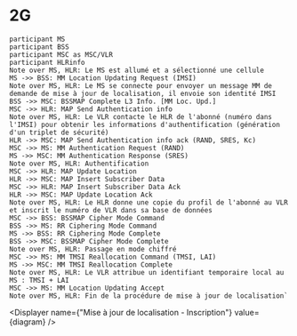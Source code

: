 # 2G



    participant MS
    participant BSS
    participant MSC as MSC/VLR
    participant HLRinfo
    Note over MS, HLR: Le MS est allumé et a sélectionné une cellule
    MS ->> BSS: MM Location Updating Request (IMSI)
    Note over MS, HLR: Le MS se connecte pour envoyer un message MM de demande de mise à jour de localisation, il envoie son identité IMSI
    BSS ->> MSC: BSSMAP Complete L3 Info. [MM Loc. Upd.]
    MSC ->> HLR: MAP Send Authentication info
    Note over MS, HLR: Le VLR contacte le HLR de l'abonné (numéro dans l'IMSI) pour obtenir les informations d'authentification (génération d'un triplet de sécurité)
    HLR ->> MSC: MAP Send Authentication info ack (RAND, SRES, Kc)
    MSC ->> MS: MM Authentication Request (RAND)
    MS ->> MSC: MM Authentication Response (SRES)
    Note over MS, HLR: Authentification
    MSC ->> HLR: MAP Update Location
    HLR ->> MSC: MAP Insert Subscriber Data
    MSC ->> HLR: MAP Insert Subscriber Data Ack
    HLR ->> MSC: MAP Update Location Ack
    Note over MS, HLR: Le HLR donne une copie du profil de l'abonné au VLR et inscrit le numéro de VLR dans sa base de données
    MSC ->> BSS: BSSMAP Cipher Mode Command
    BSS ->> MS: RR Ciphering Mode Command
    MS ->> BSS: RR Ciphering Mode Complete
    BSS ->> MSC: BSSMAP Cipher Mode Complete
    Note over MS, HLR: Passage en mode chiffré
    MSC ->> MS: MM TMSI Reallocation Command (TMSI, LAI)
    MS ->> MSC: MM TMSI Reallocation Complete
    Note over MS, HLR: Le VLR attribue un identifiant temporaire local au MS : TMSI + LAI
    MSC ->> MS: MM Location Updating Accept
    Note over MS, HLR: Fin de la procédure de mise à jour de localisation`

<Displayer name={"Mise à jour de localisation - Inscription"} value={diagram} />



